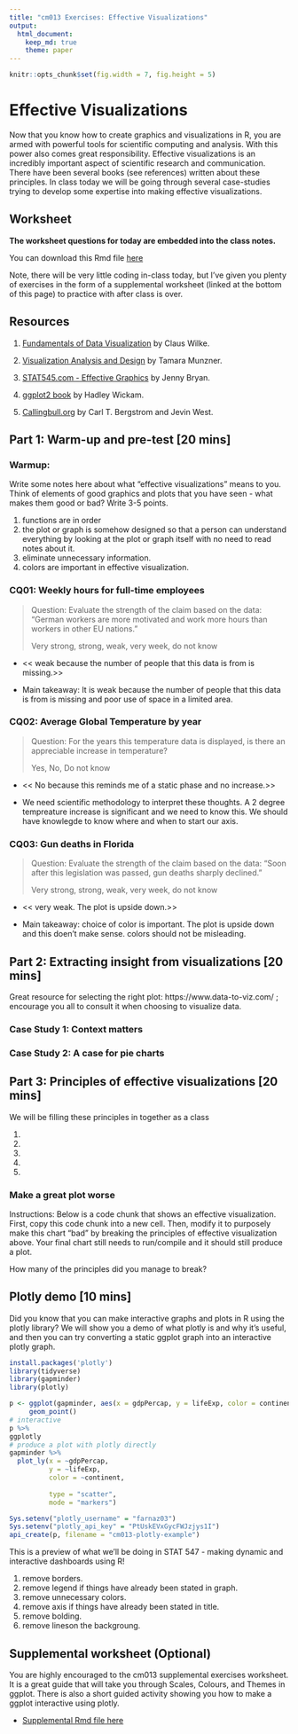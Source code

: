 ```yaml
---
title: "cm013 Exercises: Effective Visualizations"
output: 
  html_document:
    keep_md: true
    theme: paper
---
```


```r
knitr::opts_chunk$set(fig.width = 7, fig.height = 5)
```


# Effective Visualizations

Now that you know how to create graphics and visualizations in R, you are armed with powerful tools for scientific computing and analysis. With this power also comes great responsibility. Effective visualizations is an incredibly important aspect of scientific research and communication. There have been several books (see references) written about these principles. In class today we will be going through several case-studies trying to develop some expertise into making effective visualizations. 

## Worksheet

**The worksheet questions for today are embedded into the class notes.**

You can download this Rmd file [here](https://github.com/STAT545-UBC/Classroom/raw/master/cm013.Rmd)

Note, there will be very little coding in-class today, but I've given you plenty of exercises in the form of a supplemental worksheet (linked at the bottom of this page) to practice with after class is over.

## Resources

1. [Fundamentals of Data Visualization](https://serialmentor.com/dataviz/introduction.html) by Claus Wilke.

1. [Visualization Analysis and Design](https://www-taylorfrancis-com.ezproxy.library.ubc.ca/books/9780429088902) by Tamara Munzner.

1. [STAT545.com - Effective Graphics](https://stat545.com/effective-graphs.html) by Jenny Bryan.

1. [ggplot2 book](https://ggplot2-book.org) by Hadley Wickam.

1. [Callingbull.org](https://callingbull.org/tools.html) by Carl T. Bergstrom and Jevin West.

## Part 1: Warm-up and pre-test [20 mins]

### Warmup:

Write some notes here about what "effective visualizations" means to you. Think of elements of good graphics and plots that you have seen - what makes them good or bad? Write 3-5 points.

1. functions are in order
2. the plot or graph is somehow designed so that a person can understand everything by looking at the plot or graph itself with no need to read notes about it.
3. eliminate unnecessary information.
4. colors are important in effective visualization.

### CQ01: Weekly hours for full-time employees

> Question: Evaluate the strength of the claim based on the data: "German workers are more motivated and work more hours than workers in other EU nations."
>
> Very strong, strong, weak, very week, do not know

- << weak because the number of people that this data is from is missing.>>

- Main takeaway: It is weak because the number of people that this data is from is missing and poor use of space in a limited area.
 

### CQ02: Average Global Temperature by year

> Question: For the years this temperature data is displayed, is there an appreciable increase in temperature?
> 
> Yes, No, Do not know

- << No because this reminds me of a static phase and no increase.>>

- We need scientific methodology to interpret these thoughts. A 2 degree tempreature increase is significant and we need to know this. We should have knowlegde to know where and when to start our axis.

### CQ03: Gun deaths in Florida

> Question: Evaluate the strength of the claim based on the data: “Soon after this legislation was passed, gun deaths sharply declined."
>
> Very strong, strong, weak, very week, do not know

- << very weak. The plot is upside down.>>

- Main takeaway: choice of color is important. The plot is upside down and this doen't make sense. colors should not be misleading.

## Part 2: Extracting insight from visualizations  [20 mins]

Great resource for selecting the right plot: https://www.data-to-viz.com/ ; encourage you all to consult it when choosing to visualize data.

### Case Study 1: Context matters

### Case Study 2: A case for pie charts

## Part 3: Principles of effective visualizations [20 mins]

We will be filling these principles in together as a class

1.
1.
1. 
1. 
1. 

### Make a great plot worse

Instructions: Below is a code chunk that shows an effective visualization. First, copy this code chunk into a new cell. Then, modify it to purposely make this chart "bad" by breaking the principles of effective visualization above. Your final chart still needs to run/compile and it should still produce a plot. 

How many of the principles did you manage to break?

## Plotly demo [10 mins]

Did you know that you can make interactive graphs and plots in R using the plotly library? We will show you a demo of what plotly is and why it's useful, and then you can try converting a static ggplot graph into an interactive plotly graph.

```r
install.packages('plotly')
library(tidyverse)
library(gapminder)
library(plotly)
```


```r
p <- ggplot(gapminder, aes(x = gdpPercap, y = lifeExp, color = continent)) +
     geom_point()
# interactive    
p %>%
ggplotly
# produce a plot with plotly directly
gapminder %>%
  plot_ly(x = ~gdpPercap,
          y = ~lifeExp,
          color = ~continent,
         
          type = "scatter",
          mode = "markers") 
```


```r
Sys.setenv("plotly_username" = "farnaz03")
Sys.setenv("plotly_api_key" = "PtUskEVxGycFWJzjys1I")
api_create(p, filename = "cm013-plotly-example")
```


This is a preview of what we'll be doing in STAT 547 - making dynamic and interactive dashboards using R!

1. remove borders.
2. remove legend if things have already been stated in graph.
3. remove unnecessary colors.
4. remove axis if things have already been stated in title.
5. remove bolding.
6. remove lineson the backgroung.

## Supplemental worksheet (Optional)

You are highly encouraged to the cm013 supplemental exercises worksheet. It is a great guide that will take you through Scales, Colours, and Themes in ggplot. There is also a short guided activity showing you how to make a ggplot interactive using plotly.

- [Supplemental Rmd file here](https://raw.githubusercontent.com/STAT545-UBC/Classroom/master/tutorials/cm013-supplemental.Rmd)